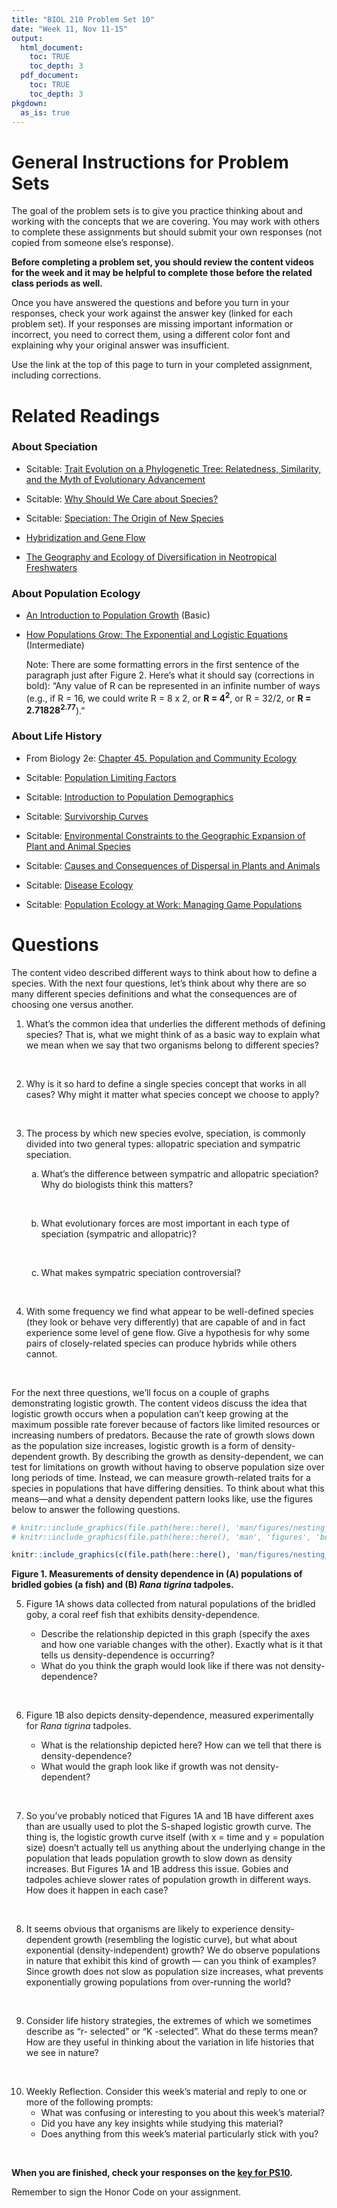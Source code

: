 ```yaml
---
title: "BIOL 210 Problem Set 10"
date: "Week 11, Nov 11-15"
output: 
  html_document:
    toc: TRUE
    toc_depth: 3
  pdf_document:
    toc: TRUE
    toc_depth: 3
pkgdown:
  as_is: true
---
```

# General Instructions for Problem Sets

The goal of the problem sets is to give you practice thinking about and working with the concepts that we are covering. You may work with others to complete these assignments but should submit your own responses (not copied from someone else's response). 

<b>Before completing a problem set, you should review the content videos for the week and it may be helpful to complete those before the related class periods as well.</b>

Once you have answered the questions and before you turn in your responses, check your work against the answer key (linked for each problem set). If your responses are missing important information or incorrect, you need to correct them, using a different color font and explaining why your original answer was insufficient.

Use the link at the top of this page to turn in your completed assignment, including corrections.

# Related Readings

### About Speciation

* Scitable: [Trait Evolution on a Phylogenetic Tree: Relatedness, Similarity, and the Myth of Evolutionary Advancement](http://www.nature.com/scitable/topicpage/trait-evolution-on-a-phylogenetic-tree-relatedness-41936)

* Scitable: [Why Should We Care about Species?](https://www.nature.com/scitable/topicpage/why-should-we-care-about-species-4277923)

* Scitable: [Speciation: The Origin of New Species](https://www.nature.com/scitable/knowledge/library/speciation-the-origin-of-new-species-26230527)

* [Hybridization and Gene Flow](http://www.nature.com/scitable/topicpage/hybridization-and-gene-flow-34546)

* [The Geography and Ecology of Diversification in Neotropical Freshwaters](http://www.nature.com/scitable/knowledge/library/the-geography-and-ecology-of-diversification-in-15667887)

### About Population Ecology

* [An Introduction to Population Growth](https://www.nature.com/scitable/knowledge/library/an-introduction-to-population-growth-84225544) (Basic)

* [How Populations Grow: The Exponential and Logistic Equations](https://www.nature.com/scitable/knowledge/library/how-populations-grow-the-exponential-and-logistic-13240157) (Intermediate)

    Note: There are some formatting errors in the first sentence of the paragraph just after Figure 2. Here's what it should say (corrections in bold): “Any value of R can be represented in an infinite number of ways (e.g., if R = 16, we could write R = 8 x 2, or <b>R = 4<sup>2</sup></b>, or R = 32/2, or <b>R = 2.71828<sup>2.77</sup></b>).”

### About Life History

* From Biology 2e: [Chapter 45. Population and Community Ecology](https://openstax.org/books/biology-2e/pages/45-introduction)

* Scitable: [Population Limiting Factors](https://www.nature.com/scitable/knowledge/library/population-limiting-factors-17059572/)

* Scitable: [Introduction to Population Demographics](https://www.nature.com/scitable/knowledge/library/introduction-to-population-demographics-83032908/)

* Scitable: [Survivorship Curves](https://www.nature.com/scitable/knowledge/library/survivorship-curves-16349555/)

* Scitable: [Environmental Constraints to the Geographic Expansion of Plant and Animal Species](https://www.nature.com/scitable/knowledge/library/environmental-constraints-to-the-geographic-expansion-of-13236052/)

* Scitable: [Causes and Consequences of Dispersal in Plants and Animals](https://www.nature.com/scitable/knowledge/library/causes-and-consequences-of-dispersal-in-plants-15927714/)

* Scitable: [Disease Ecology](https://www.nature.com/scitable/knowledge/library/disease-ecology-15947677/)

* Scitable: [Population Ecology at Work: Managing Game Populations](https://www.nature.com/scitable/knowledge/library/population-ecology-at-work-managing-game-populations-50937864/)


# Questions

The content video described different ways to think about how to define a species. With the next four questions, let’s think about why there are so many different species definitions and what the consequences are of choosing one versus another.

<ol>
<li>What’s the common idea that underlies the different methods of defining species? That is, what we might think of as a basic way to explain what we mean when we say that two organisms belong to different species?</li>

<br>

<li>Why is it so hard to define a single species concept that works in all cases? Why might it matter what species concept we choose to apply?</li>

<br>

<li>The process by which new species evolve, speciation, is commonly divided into two general types: allopatric speciation and sympatric speciation.</li>
<ol type="a">
<li>What’s the difference between sympatric and allopatric speciation? Why do biologists think this matters?</li>

<br>

<li>What evolutionary forces are most important in each type of speciation (sympatric and allopatric)?</li>

<br>

<li>What makes sympatric speciation controversial?</li>

</ol>
<br>

<li>With some frequency we find what appear to be well-defined species (they look or behave very differently) that are capable of and in fact experience some level of gene flow. Give a hypothesis for why some pairs of closely-related species can produce hybrids while others cannot.</li>

</ol>
<br>

For the next three questions, we'll focus on a couple of graphs demonstrating logistic growth. The content videos discuss the idea that logistic growth occurs when a population can’t keep growing at the maximum possible rate forever because of factors like limited resources or increasing numbers of predators. Because the rate of growth slows down as the population size increases, logistic growth is a form of density-dependent growth. By describing the growth as density-dependent, we can test for limitations on growth without having to observe population size over long periods of time. Instead, we can measure growth-related traits for a species in populations that have differing densities. To think about what this means—and what a density dependent pattern looks like, use the figures below to answer the following questions.

```r
# knitr::include_graphics(file.path(here::here(), 'man/figures/nesting_goby.png'), dpi = 200)
# knitr::include_graphics(file.path(here::here(), 'man', 'figures', 'bodymass_frog.png'), dpi = 200)

knitr::include_graphics(c(file.path(here::here(), 'man/figures/nesting_goby.png'),file.path(here::here(), 'man/figures/bodymass_frog.png')), dpi = 115)
```

<b>Figure 1. Measurements of density dependence in (A) populations of bridled gobies (a fish) and (B) <i>Rana tigrina</i> tadpoles.</b>

<ol start=5>
<li>Figure 1A shows data collected from natural populations of the bridled goby, a coral reef fish that exhibits density-dependence.</li>
<ul>
<li>Describe the relationship depicted in this graph (specify the axes and how one variable changes with the other). Exactly what is it that tells us density-dependence is occurring?</li>
<li>What do you think the graph would look like if there was not density-dependence?</li>
</ul>
<br>

<li>Figure 1B also depicts density-dependence, measured experimentally for <i>Rana tigrina</i> tadpoles.</li>
<ul>
<li>What is the relationship depicted here? How can we tell that there is density-dependence?</li>
<li>What would the graph look like if growth was not density-dependent?</li>
</ul>

<br>

<li>So you’ve probably noticed that Figures 1A and 1B have different axes than are usually used to plot the S-shaped logistic growth curve. The thing is, the logistic growth curve itself (with x = time and y = population size) doesn’t actually tell us anything about the underlying change in the population that leads population growth to slow down as density increases. But Figures 1A and 1B address this issue. Gobies and tadpoles achieve slower rates of population growth in different ways. How does it happen in each case?</li>

<br>

<li>It seems obvious that organisms are likely to experience density-dependent growth (resembling the logistic curve), but what about exponential (density-independent) growth? We do observe populations in nature that exhibit this kind of growth — can you think of examples? Since growth does not slow as population size increases, what prevents exponentially growing populations from over-running the world?</li>

<br>

<li>Consider life history strategies, the extremes of which we sometimes describe as “r- selected” or “K -selected”. What do these terms mean? How are they useful in thinking about the variation in life histories that we see in nature?</li>


<br>

<li>Weekly Reflection. Consider this week’s material and reply to one or more of the following prompts:
<ul>
<li> What was confusing or interesting to you about this week’s material?</li>
 
<li> Did you have any key insights while studying this material?</li>

<li> Does anything from this week’s material particularly stick with you?</li>
</ul>
</ol>
<br>


<b>When you are finished, check your responses on the [key for PS10](ps10key.html).</b>

Remember to sign the Honor Code on your assignment.